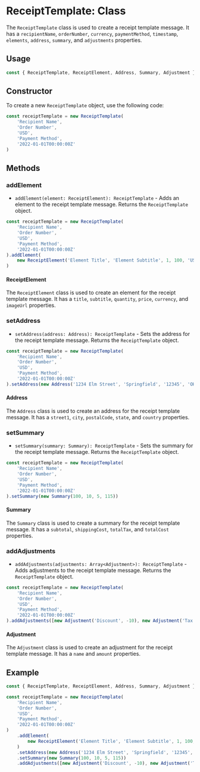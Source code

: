 # ReceiptTemplate: Class

The `ReceiptTemplate` class is used to create a receipt template message. It has a `recipientName`, `orderNumber`,
`currency`, `paymentMethod`, `timestamp`, `elements`, `address`, `summary`, and `adjustments` properties.

## Usage

```js copy
const { ReceiptTemplate, ReceiptElement, Address, Summary, Adjustment } = require('chat-bridge')
```

## Constructor

To create a new `ReceiptTemplate` object, use the following code:

```js copy
const receiptTemplate = new ReceiptTemplate(
    'Recipient Name',
    'Order Number',
    'USD',
    'Payment Method',
    '2022-01-01T00:00:00Z'
)
```

## Methods

### addElement

-   `addElement(element: ReceiptElement): ReceiptTemplate` - Adds an element to the receipt template message. Returns
    the `ReceiptTemplate` object.

```js copy
const receiptTemplate = new ReceiptTemplate(
    'Recipient Name',
    'Order Number',
    'USD',
    'Payment Method',
    '2022-01-01T00:00:00Z'
).addElement(
    new ReceiptElement('Element Title', 'Element Subtitle', 1, 100, 'USD', 'https://example.com/element-image.jpg')
)
```

#### ReceiptElement

The `ReceiptElement` class is used to create an element for the receipt template message. It has a `title`, `subtitle`,
`quantity`, `price`, `currency`, and `imageUrl` properties.

### setAddress

-   `setAddress(address: Address): ReceiptTemplate` - Sets the address for the receipt template message. Returns the
    `ReceiptTemplate` object.

```js copy
const receiptTemplate = new ReceiptTemplate(
    'Recipient Name',
    'Order Number',
    'USD',
    'Payment Method',
    '2022-01-01T00:00:00Z'
).setAddress(new Address('1234 Elm Street', 'Springfield', '12345', 'OH', 'US'))
```

#### Address

The `Address` class is used to create an address for the receipt template message. It has a `street1`, `city`,
`postalCode`, `state`, and `country` properties.

### setSummary

-   `setSummary(summary: Summary): ReceiptTemplate` - Sets the summary for the receipt template message. Returns the
    `ReceiptTemplate` object.

```js copy
const receiptTemplate = new ReceiptTemplate(
    'Recipient Name',
    'Order Number',
    'USD',
    'Payment Method',
    '2022-01-01T00:00:00Z'
).setSummary(new Summary(100, 10, 5, 115))
```

#### Summary

The `Summary` class is used to create a summary for the receipt template message. It has a `subtotal`, `shippingCost`,
`totalTax`, and `totalCost` properties.

### addAdjustments

-   `addAdjustments(adjustments: Array<Adjustment>): ReceiptTemplate` - Adds adjustments to the receipt template
    message. Returns the `ReceiptTemplate` object.

```js copy
const receiptTemplate = new ReceiptTemplate(
    'Recipient Name',
    'Order Number',
    'USD',
    'Payment Method',
    '2022-01-01T00:00:00Z'
).addAdjustments([new Adjustment('Discount', -10), new Adjustment('Tax', 5)])
```

#### Adjustment

The `Adjustment` class is used to create an adjustment for the receipt template message. It has a `name` and `amount`
properties.

## Example

```js copy
const { ReceiptTemplate, ReceiptElement, Address, Summary, Adjustment } = require('chat-bridge')

const receiptTemplate = new ReceiptTemplate(
    'Recipient Name',
    'Order Number',
    'USD',
    'Payment Method',
    '2022-01-01T00:00:00Z'
)
    .addElement(
        new ReceiptElement('Element Title', 'Element Subtitle', 1, 100, 'USD', 'https://example.com/element-image.jpg')
    )
    .setAddress(new Address('1234 Elm Street', 'Springfield', '12345', 'OH', 'US'))
    .setSummary(new Summary(100, 10, 5, 115))
    .addAdjustments([new Adjustment('Discount', -10), new Adjustment('Tax', 5)])
```
